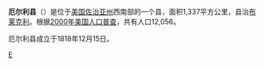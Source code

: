 <!--[[File:Map_of_Georgia_highlighting_Early_County.svg|right]]-->
{{Infobox U.S. County
| county = 厄尔利县
| state = 喬治亞州
| en county = Early County
| en state = Georgia
| seal = 
| seallink = 
| map = Early County Georgia.png
| map size = 225
| founded = 1818
| seat = Blakely
| largest city = Blakely
| area mi = 516
| area km = 1,337
| area land mi = 511
| area land km = 1,324
| area water mi = 5
| area water km = 13
| area percentage = 0.98% 
| census estimate yr = 2005
| pop = 12,056
| density mi = 24
| density km = 9
| time zone = Eastern
| UTC offset = -5
| DST offset = -4
| web =
}}
'''厄尔利县'''（{{lang-en|Early County}}）是位于[[美国|美国]][[佐治亚州|佐治亚州]]西南部的一个县，面积1,337平方公里，县治[[布莱克利_(佐治亚州)|布莱克利]]。根据[[2000年美国人口普查|2000年美国人口普查]]，共有人口12,056。

厄尔利县成立于1818年12月15日。

{{厄爾利縣 (喬治亞州)}}
{{Georgia}}

[[Category:佐治亚州行政区划|E]]